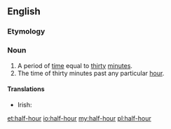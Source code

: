==English==

===Etymology===
{{prefix|half|hour}}

===Noun===
{{en-noun|sg=[[half]]-[[hour]]}}

# A period of [[time]] equal to [[thirty]] [[minute]]s.
# The time of thirty minutes past any particular [[hour]].

====Translations====
*Irish: {{t-|ga|leathuair|xs=Irish}}

[[et:half-hour]]
[[io:half-hour]]
[[my:half-hour]]
[[pl:half-hour]]